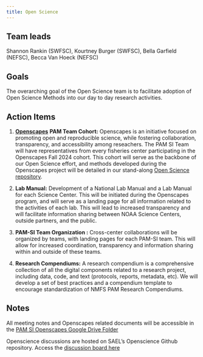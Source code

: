```yaml
---
title: Open Science
---
```


## Team leads

Shannon Rankin (SWFSC), Kourtney Burger (SWFSC), Bella Garfield (NEFSC), Becca Van Hoeck (NEFSC)

## Goals

The overarching goal of the Open Science team is to facilitate adoption of Open Science Methods into our day to day research activities.

## Action Items

1.  [**Openscapes**](https://openscapes.org/) **PAM Team Cohort:** Openscapes is an initiative focused on promoting open and reproducible science, while fostering collaboration, transparency, and accessibility among reseachers. The PAM SI Team will have representatives from every fisheries center participating in the Openscapes Fall 2024 cohort. This cohort will serve as the backbone of our Open Science effort, and methods developed during the Openscapes project will be detailed in our stand-along [Open Science repository](https://sael-swfsc.github.io/OpenScience/).

2.  **Lab Manual:** Development of a National Lab Manual and a Lab Manual for each Science Center. This will be initiated during the Openscapes program, and will serve as a landing page for all information related to the activities of each lab. This will lead to increased transparency and will facilitate information sharing between NOAA Science Centers, outside partners, and the public.

3.   **PAM-SI Team Organization :** Cross-center collaborations will be organized by teams, with landing pages for each PAM-SI team. This will allow for increased coordination, transparency and information sharing within and outside of these teams.

4.  **Research Compendiums:** A research compendium is a comprehensive collection of all the digital components related to a research project, including data, code, and text (protocols, reports, metadata, etc). We will develop a set of best practices and a compendium template to encourage standardization of NMFS PAM Research Compendiums.

## Notes

All meeting notes and Openscapes related documents will be accessible in the [PAM SI Openscapes Google Drive Folder](https://drive.google.com/drive/folders/1HPBhA0jRF1XqKL_6RhoGASPFOO7pi40c?usp=drive_link)

Openscience discussions are hosted on SAEL's Openscience Github repository. Access the [discussion board here](https://github.com/SAEL-SWFSC/OpenScience/discussions)

